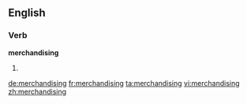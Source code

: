 ==English==

===Verb===
'''merchandising'''

# {{present participle of|merchandise}}

[[de:merchandising]]
[[fr:merchandising]]
[[ta:merchandising]]
[[vi:merchandising]]
[[zh:merchandising]]